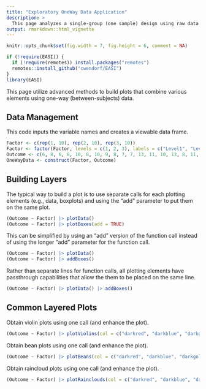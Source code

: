 ```yaml
---
title: "Exploratory OneWay Data Application"
description: >
  This page analyzes a single-group (one sample) design using raw data input.
output: rmarkdown::html_vignette
---
```


```r
knitr::opts_chunk$set(fig.width = 7, fig.height = 6, comment = NA)
```

```r
if (!require(EASI)) {
  if (!require(remotes)) install.packages("remotes")
  remotes::install_github("cwendorf/EASI")
}
library(EASI)
```

This page utilize advanced methods to build plots that combine various elements using one-way (between-subjects) data.

## Data Management

This code inputs the variable names and creates a viewable data frame.
```r
Factor <- c(rep(1, 10), rep(2, 10), rep(3, 10))
Factor <- factor(Factor, levels = c(1, 2, 3), labels = c("Level1", "Level2", "Level3"))
Outcome <- c(6, 8, 6, 8, 10, 8, 10, 9, 8, 7, 7, 13, 11, 10, 13, 8, 11, 14, 12, 11, 9, 16, 11, 12, 15, 13, 9, 14, 11, 10)
OneWayData <- construct(Factor, Outcome)
```

## Building Layers

The typical way to build a plot is to use separate calls for each plotting elements (e.g., data, boxplots) and using the "add" parameter to put them on the same plot.
```r
(Outcome ~ Factor) |> plotData()
(Outcome ~ Factor) |> plotBoxes(add = TRUE)
```

This can be simplified by using an "add" version of the function call instead of using the longer "add" parameter for the function call.
```r
(Outcome ~ Factor) |> plotData()
(Outcome ~ Factor) |> addBoxes()
```

Rather than separate lines for function calls, all plotting elements have passthrough capabilities that allow the them to be placed on the same line.
```r
(Outcome ~ Factor) |> plotData() |> addBoxes()
```

## Common Layered Plots

Obtain violin plots using one call (and enhance the plot).
```r
(Outcome ~ Factor) |> plotViolins(col = c("darkred", "darkblue", "darkgoldenrod"))
```

Obtain bean plots using one call (and enhance the plot).
```r
(Outcome ~ Factor) |> plotBeans(col = c("darkred", "darkblue", "darkgoldenrod"))
```

Obtain raincloud plots using one call (and enhance the plot).
```r
(Outcome ~ Factor) |> plotRainclouds(col = c("darkred", "darkblue", "darkgoldenrod"))
```
